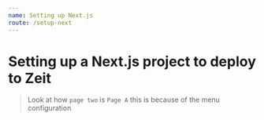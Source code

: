 ```yaml
---
name: Setting up Next.js
route: /setup-next
---
```


# Setting up a Next.js project to deploy to Zeit

> Look at how `page two` is `Page A` this is because of the menu configuration
